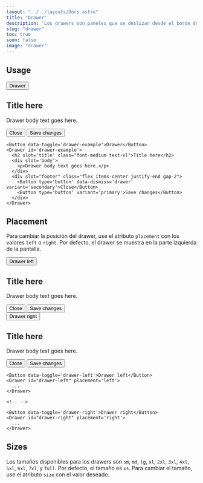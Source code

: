 ```yaml
---
layout: "../../layouts/Docs.astro"
title: "Drawer"
description: "Los drawers son paneles que se deslizan desde el borde de la pantalla. Se utilizan para mostrar información adicional que no es parte de la página principal."
slug: "drawer"
toc: true
soon: false
image: "drawer"
---
```


## Usage

<Example>
  <Button data-toggle='drawer-example'>Drawer</Button>
  <Drawer id='drawer-example'>
    <h2 slot='title' class="font-medium text-xl">Title here</h2>
    <div slot='body'>
      <p>Drawer body text goes here.</p>
    </div>
    <div slot="footer" class="flex items-center justify-end gap-2">
      <Button type='button' data-dismiss='drawer' variant='secondary'>Close</Button>
      <Button type='button' variant='primary'>Save changes</Button>
    </div>
  </Drawer>
</Example>

```astro
<Button data-toggle='drawer-example'>Drawer</Button>
<Drawer id='drawer-example'>
  <h2 slot='title' class="font-medium text-xl">Title here</h2>
  <div slot='body'>
    <p>Drawer body text goes here.</p>
  </div>
  <div slot="footer" class="flex items-center justify-end gap-2">
    <Button type='button' data-dismiss='drawer' variant='secondary'>Close</Button>
    <Button type='button' variant='primary'>Save changes</Button>
  </div>
</Drawer>
```

## Placement

Para cambiar la posición del drawer, use el atributo `placement` con los valores `left` o `right`. Por defecto, el drawer se muestra en la parte izquierda de la pantalla.

<Example>
  <div class="flex items-center justify-start gap-4">
    <Button data-toggle='drawer-left'>Drawer left</Button>
    <Drawer id="drawer-left" placement='left'>
      <h2 slot='title' class="font-medium text-xl">Title here</h2>
      <div slot='body'>
        <p>Drawer body text goes here.</p>
      </div>
      <div slot="footer" class="flex items-center justify-end gap-2">
        <Button type='button' data-dismiss='drawer' variant='secondary'>Close</Button>
        <Button type='button' variant='primary'>Save changes</Button>
      </div>
    </Drawer>
    <Button data-toggle='drawer-right'>Drawer right</Button>
    <Drawer id="drawer-right" placement='right'>
      <h2 slot='title' class="font-medium text-xl">Title here</h2>
      <div slot='body'>
        <p>Drawer body text goes here.</p>
      </div>
      <div slot="footer" class="flex items-center justify-end gap-2">
        <Button type='button' data-dismiss='drawer' variant='secondary'>Close</Button>
        <Button type='button' variant='primary'>Save changes</Button>
      </div>
    </Drawer>
  </div>
</Example>

```astro
<Button data-toggle='drawer-left'>Drawer left</Button>
<Drawer id="drawer-left" placement='left'>
  ...
</Drawer>

<!-- -->

<Button data-toggle='drawer-right'>Drawer right</Button>
<Drawer id="drawer-right" placement='right'>
  ...
</Drawer>
```

## Sizes

Los tamaños disponibles para los drawers son `sm`, `md`, `lg`, `xl`, `2xl`, `3xl`, `4xl`, `5xl`, `6xl`, `7xl`, y `full`. Por defecto, el tamaño es `xs`. Para cambiar el tamaño, use el atributo `size` con el valor deseado.
